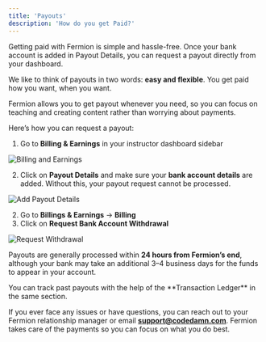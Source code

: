 ```yaml
---
title: 'Payouts'
description: 'How do you get Paid?'
---
```


Getting paid with Fermion is simple and hassle-free. Once your bank account is added in Payout Details, you can request a payout directly from your dashboard.

We like to think of payouts in two words: **easy and flexible**. You get paid how you want, when you want. 

Fermion allows you to get payout whenever you need, so you can focus on teaching and creating content rather than worrying about payments.  

Here’s how you can request a payout:

1. Go to **Billing & Earnings** in your instructor dashboard sidebar

![Billing and Earnings](https://67d6ad5ef66ee0901532fd2f.storage.fermion.app/public-uncached/object-store-public-files/uploads/03-10-2025/Billings%20and%20earning%20section.axxzzo.png)

2. Click on **Payout Details** and make sure your **bank account details** are added. Without this, your payout request cannot be processed.

![Add Payout Details](https://67d6ad5ef66ee0901532fd2f.storage.fermion.app/public-uncached/object-store-public-files/uploads/03-10-2025/Add%20Payout%20Details.aindre.png)

2. Go to **Billings & Earnings** → **Billing** 
3. Click on **Request Bank Account Withdrawal**  

![Request Withdrawal](https://67d6ad5ef66ee0901532fd2f.storage.fermion.app/public-uncached/object-store-public-files/uploads/03-10-2025/Request%20Withdrawal.ihwgqm.png)

Payouts are generally processed within **24 hours from Fermion’s end**, although your bank may take an additional 3–4 business days for the funds to appear in your account.  

<Tip>
You can track past payouts with the help of the **Transaction Ledger** in the same section.
</Tip> 

If you ever face any issues or have questions, you can reach out to your Fermion relationship manager or email **support@codedamn.com**. Fermion takes care of the payments so you can focus on what you do best.
